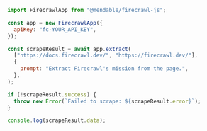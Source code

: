 ```js Node
import FirecrawlApp from "@mendable/firecrawl-js";

const app = new FirecrawlApp({
  apiKey: "fc-YOUR_API_KEY",
});

const scrapeResult = await app.extract(
  ["https://docs.firecrawl.dev/", "https://firecrawl.dev/"],
  {
    prompt: "Extract Firecrawl's mission from the page.",
  },
);

if (!scrapeResult.success) {
  throw new Error(`Failed to scrape: ${scrapeResult.error}`);
}

console.log(scrapeResult.data);
```
